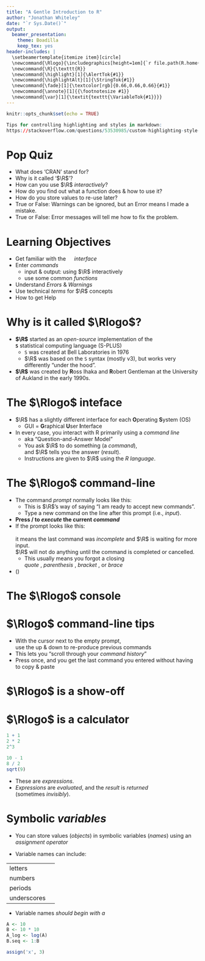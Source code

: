 ```yaml
---
title: "A Gentle Introduction to R"
author: "Jonathan Whiteley"
date: "`r Sys.Date()`"
output: 
  beamer_presentation: 
    theme: Boadilla
    keep_tex: yes
header-includes: |
  \setbeamertemplate{itemize item}[circle]
  \newcommand{\Rlogo}{\includegraphics[height=1em]{`r file.path(R.home("doc"), "html", "logo.jpg")`}}
  \newcommand{\R}{\texttt{R}}
  \newcommand{\highlight}[1]{\AlertTok{#1}}
  \newcommand{\highlightAlt}[1]{\StringTok{#1}}
  \newcommand{\fade}[1]{\textcolor[rgb]{0.66,0.66,0.66}{#1}}
  \newcommand{\annote}[1]{{\footnotesize #1}}
  \newcommand{\var}[1]{\textit{texttt{\VariableTok{#1}}}}
---
```


```r
knitr::opts_chunk$set(echo = TRUE)
```

```r
Tips for controlling highlighting and styles in markdown:
https://stackoverflow.com/questions/53530985/custom-highlighting-style-in-rmarkdown 
```


# Pop Quiz

\annote{\fade{We will review these \textit{at the end}, so you can see how much you have learned.}}

+ What does 'CRAN' stand for?
+ Why is it called '$\R$'?
+ How can you use $\R$ _interactively_?
+ How do you find out what a function does & how to use it?
+ How do you store values to re-use later?
+ True or False: Warnings can be ignored, but an Error means I made a mistake.
+ True or False: Error messages will tell me how to fix the problem.


# Learning Objectives

* Get familiar with the ![]( `r file.path(R.home("doc"), "html", "logo.jpg")`){height=1em} _interface_
* Enter _commands_
  * input & output: using $\R$ interactively
  * use some common _functions_
* Understand _Errors_ & _Warnings_
* Use technical _terms_ for $\R$ concepts
* How to get Help


# Why is it called $\Rlogo$?

- **$\R$** started as an _open-source_ implementation of the  
  **`S`** statistical computing language (S-PLUS)
  - `S` was created at Bell Laboratories in 1976
  - $\R$ was based on the `S` syntax (mostly v3), but works very differently "under the hood".
- **$\R$** was created by **R**oss Ihaka and **R**obert Gentleman at the University of Aukland in the early 1990s.


# The $\Rlogo$ inteface

- $\R$ has a slightly different interface for each **O**perating **S**ystem (OS)
  - GUI = **G**raphical **U**ser **I**nterface
- In every case, you interact with R primarily using a _command line_
  - aka “Question-and-Answer Model”
  - You ask $\R$ to do something (a *command*),  
    \qquad{} and $\R$ tells you the answer (*result*).
  - Instructions are given to $\R$ using the *R language*.


# The $\Rlogo$ command-line

- The command *prompt* normally looks like this:  
  \OtherTok{\texttt{>}}
  - This is $\R$'s way of saying "I am ready to accept new commands".
  - Type a new command on the line after this prompt (i.e., *input*).
- **Press \highlight{\texttt{return}}/\highlight{\texttt{enter}} to *execute* the current *command* **
- If the prompt looks like this:  
  \OtherTok{\texttt{+}}  
  it means the last command was _incomplete_ and $\R$ is waiting for more input.  
  $\R$ will not do anything until the command is completed or cancelled.
  - This usually means you forgot a closing\
    *quote* \highlight{\texttt{"}}, *parenthesis* \highlight{\texttt{(}}, 
    *bracket* \highlight{\texttt{[}}, or *brace* \highlight{\texttt{\{}}
- \highlightAlt{You can \textit{cancel} the current command at any time by pressing \texttt{escape}} (\highlight{\texttt{esc}})


# The $\Rlogo$ console



# $\Rlogo$ command-line tips

- With the cursor next to the empty prompt,  
  use the up & down \highlight{arrow keys} to
  re-produce previous commands
- This lets you 
  “scroll through your *command history*”
- Press \highlight{up} once, and you get the last command you entered 
  without having to copy & paste


# $\Rlogo$ is a show-off



# $\Rlogo$ is a calculator

```{=latex}
\begin{columns}[T]
  \begin{column}{0.5\textwidth}
```
```r
1 + 1
2 * 2
2^3
```
```{=latex}
  \end{column}
  \begin{column}{0.5\textwidth}
```
```r
10 - 1
8 / 2
sqrt(9)
```
```{=latex}
  \end{column}
\end{columns}
```

- These are *expressions*.
- *Expressions* are *evaluated*, and the *result* is *returned*\
  (sometimes *invisibly*).


# Symbolic _variables_

- You can store values (*objects*) in symbolic variables (*names*) 
  using an *assignment operator*

```{=latex}
% Latex table, because I want to use LaTeX commands to format text,
% which somehow causes extra space in the tex output, if used in a Markdown table.
\begin{longtable}[c]{@{}ll@{}}
\toprule()
\endhead
\OperatorTok{\texttt{\textless{}-}} & assign the \emph{value} on the \textbf{right} to
the \emph{name} on the \textbf{left} \\
\bottomrule()
\end{longtable}
```

```{=latex}
\begin{columns}[T]
  \begin{column}{0.5\textwidth}
```

- Variable names can include:

|||<!-- empty header row, because most Markdown parsers require a header row -->
|:----------|---------|
|letters    |\StringTok{\texttt{a-z A-Z}}|
|numbers    |\StringTok{\texttt{0-9}}    |
|periods    |\StringTok{\texttt{.}}      |
|underscores|\StringTok{\texttt{\_}}     |

- Variable names _should begin with a **\StringTok{letter}**_

```{=latex}
  \end{column}
  \begin{column}{0.5\textwidth}
```
```r
A <- 10
B <- 10 * 10
A_log <- log(A)
B.seq <- 1:B

assign('x', 3)
```
```{=latex}
  \end{column}
\end{columns}
```



